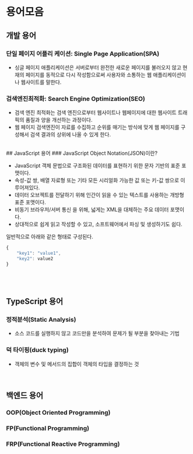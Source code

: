 # 용어모음

## 개발 용어

### 단일 페이지 어플리 케이션: Single Page Application(SPA)

- 싱글 페이지 애플리케이션은 서버로부터 완전한 새로운 페이지를 불러오지 않고 현재의 페이지를 동적으로 다시 작성함으로써 사용자와 소통하는 웹 애플리케이션이나 웹사이트를 말한다.

### 검색엔진최적화: Search Engine Optimization(SEO)

- 검색 엔진 최적화는 검색 엔진으로부터 웹사이트나 웹페이지에 대한 웹사이트 트래픽의 품질과 양을 개선하는 과정이다.
- 웹 페이지 검색엔진이 자료를 수집하고 순위를 매기는 방식에 맞게 웹 페이지를 구성해서 검색 결과의 상위에 나올 수 있게 한다.

<br />
## JavaScript 용어 ### JavaScript Object Notation(JSON)이란?

- JavaScript 객체 문법으로 구조화된 데이터를 표현하기 위한 문자 기반의 표준 포맷이다.
- 속성-값 쌍, 배열 자료형 또는 기타 모든 시리얼화 가능한 값 또는 키-값 쌍으로 이루어져있다.
- 데이터 오브젝트를 전달하기 위해 인간이 읽을 수 있는 텍스트를 사용하는 개방형 표준 포맷이다.
- 비동기 브라우저/서버 통신 을 위해, 넓게는 XML을 대체하는 주요 데이터 포맷이다.
- 상대적으로 쉽게 읽고 작성할 수 있고, 소프트웨어에서 파싱 및 생성하기도 쉽다.

일반적으로 아래와 같은 형태로 구성된다.

```js
{
    "key1": "value1",
    "key2": value2
}
```

<br />

<br />

## TypeScript 용어

### 정적분석(Static Analysis)

- 소스 코드를 실행하지 않고 코드만을 분석하여 문제가 될 부분을 찾아내는 기법

### 덕 타이핑(duck typing)

- 객체의 변수 및 메서드의 집합이 객체의 타입을 결정하는 것

<br />

## 백엔드 용어

### OOP(Object Oriented Programming)

### FP(Functional Programming)

### FRP(Functional Reactive Programming)
